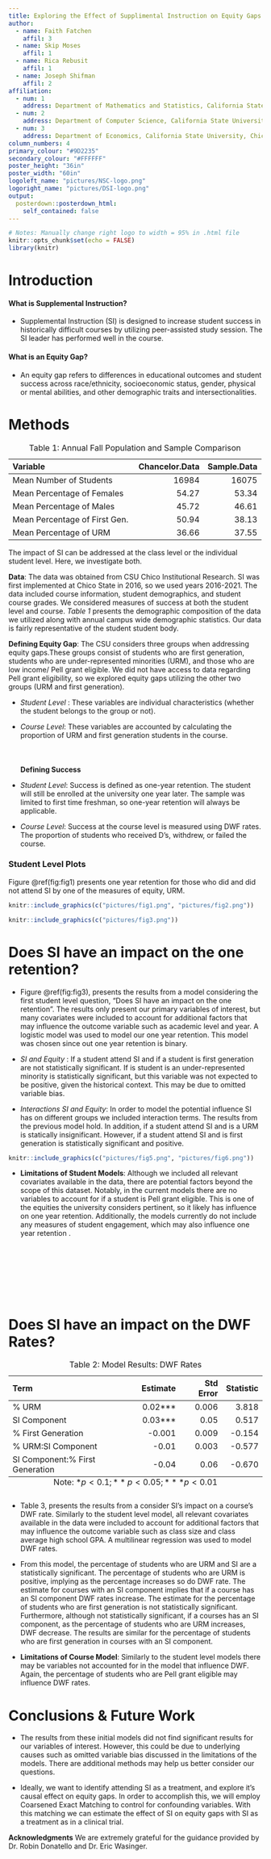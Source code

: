 ```yaml
---
title: Exploring the Effect of Supplimental Instruction on Equity Gaps 
author:
  - name: Faith Fatchen
    affil: 3
  - name: Skip Moses
    affil: 1
  - name: Rica Rebusit
    affil: 1
  - name: Joseph Shifman
    affil: 2
affiliation:
  - num: 1
    address: Department of Mathematics and Statistics, California State University, Chico
  - num: 2
    address: Department of Computer Science, California State University, Chico
  - num: 3
    address: Department of Economics, California State University, Chico
column_numbers: 4
primary_colour: "#9D2235"
secondary_colour: "#FFFFFF"
poster_height: "36in"
poster_width: "60in"
logoleft_name: "pictures/NSC-logo.png"
logoright_name: "pictures/DSI-logo.png"
output: 
  posterdown::posterdown_html:
    self_contained: false
---
```


<style>
.poster_title {
  width: 50%;
  text-align: center;
  float: left;
  align-items: center;
  justify-content: center;
  padding: 30px;
  margin-top: 0.1in;
  margin-bottom: 0.1in;
}

.logo_left {
  width: 25%;
  display: flex;
  align-items: center;
  justify-content: center;
}

.logo_right {
  width: 9%;
  display: flex;
  align-items: center;
  justify-content: center;
}

</style>


```r
# Notes: Manually change right logo to width = 95% in .html file
knitr::opts_chunk$set(echo = FALSE)
library(knitr)
```
# Introduction

#### What is Supplemental Instruction? 

* Supplemental Instruction (SI) is designed to increase student success in historically difficult courses by utilizing peer-assisted study session. The SI leader has performed well in the course.  

#### What is an Equity Gap?
* An equity gap  refers to differences in educational outcomes and student success across race/ethnicity, socioeconomic status, gender, physical or mental abilities, and other demographic traits and intersectionalities.
  
# Methods

  <table>
<caption>Table 1: Annual Fall Population and Sample Comparison</caption>
 <thead>
  <tr>
   <th style="text-align:left;"> Variable </th>
   <th style="text-align:right;"> Chancelor.Data </th>
   <th style="text-align:right;"> Sample.Data </th>
  </tr>
 </thead>
<tbody>
  <tr>
   <td style="text-align:left;"> Mean Number of Students </td>
   <td style="text-align:right;"> 16984 </td>
   <td style="text-align:right;"> 16075 </td>
  </tr>
  <tr>
   <td style="text-align:left;"> Mean Percentage of Females </td>
   <td style="text-align:right;"> 54.27 </td>
   <td style="text-align:right;"> 53.34 </td>
  </tr>
  <tr>
   <td style="text-align:left;"> Mean Percentage of Males </td>
   <td style="text-align:right;"> 45.72 </td>
   <td style="text-align:right;"> 46.61 </td>
  </tr>
  <tr>
   <td style="text-align:left;"> Mean Percentage of First Gen. </td>
   <td style="text-align:right;"> 50.94 </td>
   <td style="text-align:right;"> 38.13 </td>
  </tr>
  <tr>
   <td style="text-align:left;"> Mean Percentage of URM </td>
   <td style="text-align:right;"> 36.66 </td>
   <td style="text-align:right;"> 37.55 </td>
  </tr>
</tbody>
</table>

The impact of SI can be addressed at the class level or the individual student level. Here, we investigate both.

**Data**: The data was obtained from CSU Chico Institutional Research. SI was first implemented at Chico State in 2016, so we used years 2016-2021. The data included course information, student demographics, and student course grades. We considered measures of success at both the student level and course. _Table 1_ presents the demographic composition of the data we utilized along with annual campus wide demographic statistics. Our data is fairly representative of the student student body.

**Defining Equity Gap**: The CSU considers three groups when addressing equity gaps.These groups consist of students who are first generation, students who are under-represented minorities (URM), and those who are low income/ Pell grant eligible. We did not have access to data regarding Pell grant eligibility, so we explored equity gaps utilizing the other two groups (URM and first generation).  

* *Student Level* : These variables are individual characteristics (whether the student belongs to the group or not).

* *Course Level*: These variables are accounted by calculating the proportion of URM and first generation students in the course. 
<br>
<br>
<br>
<br>
**Defining Success**
* *Student Level*: Success is defined as one-year retention. The student will still be enrolled at the university one year later. The sample was limited to first time freshman, so one-year retention will always be applicable. 

* *Course Level*: Success at the course level is measured using DWF rates. The proportion of students who received D's, withdrew, or failed the course.  

### Student Level Plots

Figure \@ref(fig:fig1) presents one year retention for those who did and did not attend SI by one of the measures of equity, URM. 

```r
knitr::include_graphics(c("pictures/fig1.png", "pictures/fig2.png"))
```


```r
knitr::include_graphics(c("pictures/fig3.png"))
```

# Does SI have an impact on the one retention? 

* Figure \@ref(fig:fig3), presents the results from a model considering the first student level question, "Does SI have an impact on the one retention". The results only present our primary variables of interest, but many covariates were included to account for additional factors that may influence the outcome variable such as academic level and year. A logistic model was used to model our one year retention. This model was chosen since out one year retention is binary.

* *SI and Equity* : If a student attend SI and if a student is first generation are not statistically significant. If is student is an under-represented minority is statistically significant, but this variable was not expected to be positive, given the historical context. This may be due to omitted variable bias. 

* *Interactions SI and Equity*: In order to model the potential influence SI has on different groups we included interaction terms. The results from the previous model hold. In addition, if a student attend SI and is a URM is statically insignificant. However, if a student attend SI and is first generation is statistically significant and positive. 


```r
knitr::include_graphics(c("pictures/fig5.png", "pictures/fig6.png"))
```
* **Limitations of Student Models**: Although we included all relevant covariates available in the data, there are potential factors beyond the scope of this dataset. Notably, in the current models there are no variables to account for if a student is Pell grant eligible. This is one of the equities the university considers pertinent, so it likely has influence on one year retention. Additionally, the models currently do not include any measures of student engagement, which may also influence one year retention . 

<br>
<br>
<br>
<br>
<br>
<br>

# Does SI have an impact on the DWF Rates?
  
<table>
<caption>Table 2: Model Results: DWF Rates </caption>
 <caption style="caption-side:bottom">Note: $*p<0.1; **p<0.05; ***p<0.01$</caption>
 <thead>
  <tr>
   <th style="text-align:left;"> Term </th>
   <th style="text-align:right;"> Estimate </th>
   <th style="text-align:right;"> Std Error </th>
   <th style="text-align:right;"> Statistic </th>
  </tr>
 </thead>
<tbody>
  <tr>
   <td style="text-align:left;"> % URM </td>
   <td style="text-align:right;"> 0.02*** </td>
   <td style="text-align:right;"> 0.006 </td>
   <td style="text-align:right;"> 3.818 </td>
  </tr>
  <tr>
   <td style="text-align:left;"> SI Component </td>
   <td style="text-align:right;"> 0.03*** </td>
   <td style="text-align:right;"> 0.05 </td>
   <td style="text-align:right;"> 0.517 </td>
  </tr>
  <tr>
   <td style="text-align:left;"> % First Generation  </td>
   <td style="text-align:right;"> -0.001 </td>
   <td style="text-align:right;"> 0.009 </td>
   <td style="text-align:right;"> -0.154 </td>
  </tr>
  <tr>
   <td style="text-align:left;"> % URM:SI Component </td>
   <td style="text-align:right;"> -0.01 </td>
   <td style="text-align:right;"> 0.003 </td>
   <td style="text-align:right;"> -0.577 </td>
  </tr>
  <tr>
   <td style="text-align:left;"> SI Component:% First Generation </td>
   <td style="text-align:right;"> -0.04 </td>
   <td style="text-align:right;"> 0.06 </td>
   <td style="text-align:right;"> -0.670 </td>
  </tr>
</tbody>
</table>

* Table 3, presents the results from a consider SI's impact on a course's DWF rate. Similarly to the student level model, all relevant covariates available in the data were included to account for additional factors that may influence the outcome variable such as class size and class average high school GPA. A multilinear regression was used to model DWF rates. 

* From this model, the percentage of students who are URM and SI are a statistically significant. The percentage of students who are URM is positive, implying as the percentage increases so do DWF rate. The estimate for courses with an SI component implies that if a course has an SI component DWF rates increase. The estimate for the percentage of students who are first generation is not statistically  significant. Furthermore, although not statistically significant, if a courses has an SI component, as the percentage of students who are URM increases, DWF decrease. The results are similar for the percentage of students who are first generation in courses with an SI component.

* **Limitations of Course Model**: Similarly to the student level models there may be variables not accounted for in the model that influence DWF. Again, the percentage of students who are Pell grant eligible may influence DWF rates. 

# Conclusions & Future Work

* The results from these initial models did not find significant results for our variables of interest. However, this could be due to underlying causes such as omitted variable bias discussed in the limitations of the models. There are additional methods may help us better consider our questions.

* Ideally, we want to identify attending SI as a treatment, and explore it's causal effect on equity gaps.
In order to accomplish this, we will employ Coarsened Exact Matching to control for confounding variables. 
With this matching we can estimate the effect of SI on equity gaps with SI as a treatment as in a clinical trial. 
  
**Acknowledgments** We are extremely grateful for the guidance provided by Dr. Robin Donatello and Dr. Eric Wasinger.  

